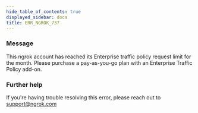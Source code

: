 ```yaml
---
hide_table_of_contents: true
displayed_sidebar: docs
title: ERR_NGROK_737
---
```


### Message

This ngrok account has reached its Enterprise traffic policy request limit for the month. Please purchase a pay-as-you-go plan with an Enterprise Traffic Policy add-on.

### Further help

If you're having trouble resolving this error, please reach out to [support@ngrok.com](mailto:support@ngrok.com?subject=Help%20with%20ERR_NGROK_737)
